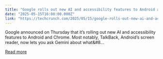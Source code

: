 ```yaml
---
title: "Google rolls out new AI and accessibility features to Android and Chrome"
date: "2025-05-15T16:00:00.000Z"
link: "https://techcrunch.com/2025/05/15/google-rolls-out-new-ai-and-accessibility-features-to-android-and-chrome/"
---
```


Google announced on Thursday that it&#8217;s rolling out new AI and accessibility features to Android and Chrome. Most notably, TalkBack, Android’s screen reader, now lets you ask Gemini about what&#8...

[Read more](https://techcrunch.com/2025/05/15/google-rolls-out-new-ai-and-accessibility-features-to-android-and-chrome/)
